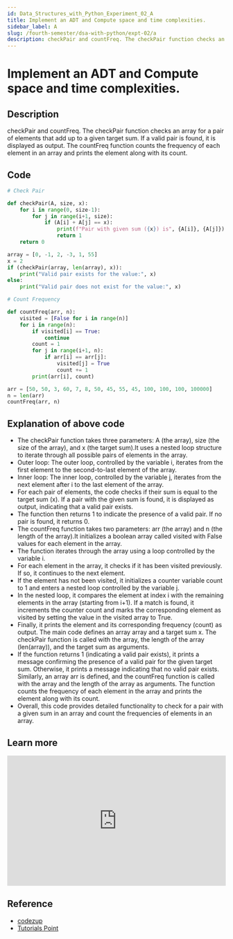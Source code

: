 ```yaml
---
id: Data_Structures_with_Python_Experiment_02_A
title: Implement an ADT and Compute space and time complexities.
sidebar_label: A
slug: /fourth-semester/dsa-with-python/expt-02/a
description: checkPair and countFreq. The checkPair function checks an array for a pair of elements that add up to a given target sum. If a valid pair is found, it is displayed as output. The countFreq function counts the frequency of each element in an array and prints the element along with its count.
---
```


# Implement an ADT and Compute space and time complexities.

## Description

checkPair and countFreq. The checkPair function checks an array for a pair of elements that add up to a given target sum. If a valid pair is found, it is displayed as output. The countFreq function counts the frequency of each element in an array and prints the element along with its count.

## Code

```python title="program2a.py"
# Check Pair

def checkPair(A, size, x):
    for i in range(0, size-1):
        for j in range(i+1, size):
            if (A[i] + A[j] == x):
                print(f"Pair with given sum ({x}) is", {A[i]}, {A[j]})
                return 1
    return 0

array = [0, -1, 2, -3, 1, 55]
x = 2
if (checkPair(array, len(array), x)):
    print("Valid pair exists for the value:", x)
else:
    print("Valid pair does not exist for the value:", x)

# Count Frequency

def countFreq(arr, n):
    visited = [False for i in range(n)]
    for i in range(n):
        if visited[i] == True:
            continue
        count = 1
        for j in range(i+1, n):
            if arr[i] == arr[j]:
                visited[j] = True
                count += 1
        print(arr[i], count)

arr = [50, 50, 3, 60, 7, 8, 50, 45, 55, 45, 100, 100, 100, 100000]
n = len(arr)
countFreq(arr, n)
```

## Explanation of above code

- The checkPair function takes three parameters: A (the array), size (the size of the array), and x (the target sum).It uses a nested loop structure to iterate through all possible pairs of elements in the array.
- Outer loop: The outer loop, controlled by the variable i, iterates from the first element to the second-to-last element of the array.
- Inner loop: The inner loop, controlled by the variable j, iterates from the next element after i to the last element of the array.
- For each pair of elements, the code checks if their sum is equal to the target sum (x). If a pair with the given sum is found, it is displayed as output, indicating that a valid pair exists.
- The function then returns 1 to indicate the presence of a valid pair. If no pair is found, it returns 0.
- The countFreq function takes two parameters: arr (the array) and n (the length of the array).It initializes a boolean array called visited with False values for each element in the array.
- The function iterates through the array using a loop controlled by the variable i.
- For each element in the array, it checks if it has been visited previously. If so, it continues to the next element.
- If the element has not been visited, it initializes a counter variable count to 1 and enters a nested loop controlled by the variable j.
- In the nested loop, it compares the element at index i with the remaining elements in the array (starting from i+1). If a match is found, it increments the counter count and marks the corresponding element as visited by setting the value in the visited array to True.
- Finally, it prints the element and its corresponding frequency (count) as output. The main code defines an array array and a target sum x. The checkPair function is called with the array, the length of the array (len(array)), and the target sum as arguments.
- If the function returns 1 (indicating a valid pair exists), it prints a message confirming the presence of a valid pair for the given target sum. Otherwise, it prints a message indicating that no valid pair exists. Similarly, an array arr is defined, and the countFreq function is called with the array and the length of the array as arguments. The function counts the frequency of each element in the array and prints the element along with its count.
- Overall, this code provides detailed functionality to check for a pair with a given sum in an array and count the frequencies of elements in an array.

## Learn more

<iframe width="100%" height="300px" src="https://www.youtube.com/embed/yzNOhldYSBI" title="Python :Find Pair with Given Sum" frameborder="0" allow="accelerometer; autoplay; clipboard-write; encrypted-media; gyroscope; picture-in-picture; web-share" allowfullscreen></iframe>

## Reference

- [codezup](https://codezup.com/program-to-find-pair-with-the-given-sum-in-an-array/)
- [Tutorials Point](https://www.tutorialspoint.com/count-frequencies-of-all-elements-in-array-in-python)
